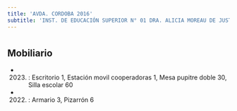 ```yaml
---
title: 'AVDA. CORDOBA 2016'
subtitle: 'INST. DE EDUCACIÓN SUPERIOR N° 01 DRA. ALICIA MOREAU DE JUSTO - CENS N° 13'
---
```


#


## Mobiliario

*  (2023) : Escritorio 1, Estación movil cooperadoras 1, Mesa pupitre doble 30, Silla escolar 60 

*  (2022) : Armario 3, Pizarrón 6 



